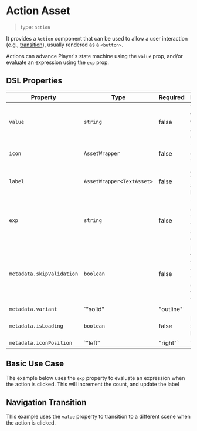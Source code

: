 
<Meta of={ActionStories} />

# Action Asset

> type: `action`

It provides a `Action` component that can be used to allow a user interaction (e.g., [transition](https://player-ui.github.io/next/content/navigation)), usually rendered as a `<button>`.

Actions can advance Player's state machine using the `value` prop, and/or evaluate an expression using the `exp` prop.

## DSL Properties

 Property | Type | Required | Description |
| --- | --- | --- | --- |
| `value` | `string` | false | The value to transition to when the action is clicked |
| `icon` | `AssetWrapper` | false | The icon to display on the action |
| `label` | `AssetWrapper<TextAsset>` | false | A text asset for the action's label |
| `exp` | `string` | false | The expression to evaluate when the action is clicked |
| `metadata.skipValidation` | `boolean` | false | Force transition to the next view without checking for validation |
| `metadata.variant` | `"solid" | "outline" | "ghost" | "link"` | false | Button variant |
| `metadata.isLoading` | `boolean` | false | Indicate a spinner for loading |
| `metadata.iconPosition` | `"left" | "right"` | false | Disable the action |

## Basic Use Case

The example below uses the `exp` property to evaluate an expression when the action is clicked. This will increment the count, and update the label

<Canvas of={ActionStories.Basic} />

## Navigation Transition

This example uses the `value` property to transition to a different scene when the action is clicked.

<Canvas of={ActionStories.Transitions} />
